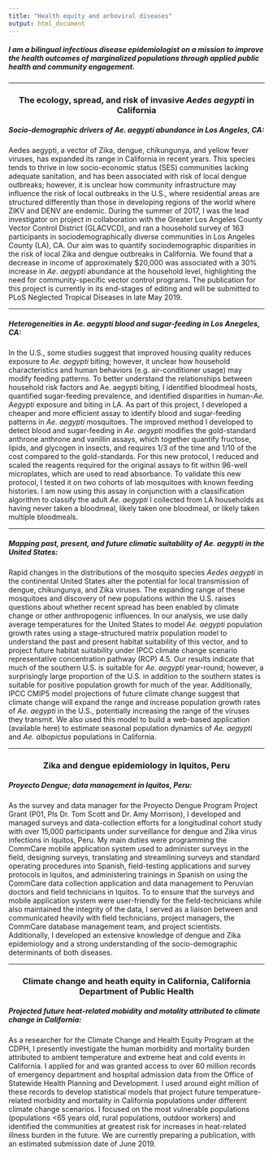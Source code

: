 ```yaml
---
title: "Health equity and arboviral diseases"
output: html_document
---
```


<h5>I am a bilingual infectious disease epidemiologist on a mission to improve the health outcomes of marginalized populations through applied public health and community engagement.</h5>

***

<center><h3>
The ecology, spread, and risk of invasive  *Aedes aegypti* in California
</h3></center>

<h5>
__Socio-demographic drivers of *Ae. aegypti* abundance in Los Angeles, CA:__ 
</h5>   
Aedes aegypti, a vector of Zika, dengue, chikungunya, and yellow fever viruses, has expanded its range in California in recent years. This species tends to thrive in low socio-economic status (SES) communities lacking adequate sanitation, and has been associated with risk of local dengue outbreaks; however, it is unclear how community infrastructure may influence the risk of local outbreaks in the U.S., where residential areas are structured differently than those in developing regions of the world where ZIKV and DENV are endemic. During the summer of 2017, I was the lead investigator on project in collaboration with the Greater Los Angeles County Vector Control District (GLACVCD), and ran a household survey of 163 participants in sociodemographically diverse communities in Los Angeles County (LA), CA. Our aim was to quantify sociodemographic disparities in the risk of local Zika and dengue outbreaks in California. We found that a decrease in income of approximately $20,000 was associated with a 30% increase in *Ae. aegypti* abundance at the household level, highlighting the need for community-specific vector control programs. The publication for this project is currently in its end-stages of editing and will be submitted to PLoS Neglected Tropical Diseases in late May 2019.

***  

<h5>
__Heterogeneities in *Ae. aegypti* blood and sugar-feeding in Los Anegeles, CA:__  
</h5>

In the U.S., some studies suggest that improved housing quality reduces exposure to *Ae. aegypti* biting; however, it unclear how household characteristics and human behaviors (e.g. air-conditioner usage) may modify feeding patterns. To better understand the relationships between household risk factors and Ae. aegypti biting, I identified bloodmeal hosts, quantified sugar-feeding prevalence, and identified disparities in human-*Ae. Aegypti* exposure and biting in LA. As part of this project, I developed a cheaper and more efficient assay to identify blood and sugar-feeding patterns in *Ae. aegypti* mosquitoes. The improved method I developed to detect blood and sugar-feeding in *Ae. aegypti* modifies the gold-standard anthrone anthrone and vanillin assays, which together quantify fructose, lipids, and glycogen in insects, and requires 1/3 of the time and 1/10 of the cost compared to the gold-standards. For this new protocol, I reduced and scaled the reagents required for the original assays to fit within 96-well microplates, which are used to read absorbance. To validate this new protocol, I tested it on two cohorts of lab mosquitoes with known feeding histories. I am now using this assay in conjunction with a classification algorithm to classify the adult *Ae. aegypti* I collected from LA households as having never taken a bloodmeal, likely taken one bloodmeal, or likely taken multiple bloodmeals. 

***  

 <h5>
__Mapping past, present, and future climatic suitability of *Ae. aegypti* in the United States:__  
</h5>   
Rapid changes in the distributions of the mosquito species *Aedes aegypti* in the continental United States alter the potential for local transmission of dengue, chikungunya, and Zika viruses. The expanding range of these mosquitoes and discovery of new populations within the U.S. raises questions about whether recent spread has been enabled by climate change or other anthropogenic influences. In our analysis, we use daily average temperatures for the United States to model *Ae. aegypti* population growth rates using a stage-structured matrix population model to understand the past and present habitat suitability of this vector, and to project future habitat suitability under IPCC climate change scenario representative concentration pathway (RCP) 4.5. Our results indicate that much of the southern U.S. is suitable for *Ae. aegypti* year-round; however, a surprisingly large proportion of the U.S. in addition to the southern states is suitable for positive population growth for much of the year. Additionally, IPCC CMIP5 model projections of future climate change suggest that climate change will expand the range and increase population growth rates of *Ae. aegypti* in the U.S., potentially increasing the range of the viruses they transmit. We also used this model to build a web-based application (available here) to estimate seasonal population dynamics of *Ae. aegypti* and *Ae. albopictus* populations in California. 

***  
<center> <h3>
Zika and dengue epidemiology in Iquitos, Peru
</h3></center>

<h5>
__Proyecto Dengue; data management in Iquitos, Peru:__  
</h5>   

As the survey and data manager for the Proyecto Dengue Program Project Grant (P01, PIs Dr. Tom Scott and Dr. Amy Morrison), I developed and managed surveys and data-collection efforts for a longitudinal cohort study with over 15,000 participants under surveillance for dengue and Zika virus infections in Iquitos, Peru. My main duties were programming the CommCare mobile application system used to administer surveys in the field, designing surveys, translating and streamlining surveys and standard operating procedures into Spanish, field-testing applications and survey protocols in Iquitos, and administering trainings in Spanish on using the CommCare data collection application and data management to Peruvian doctors and field technicians in Iquitos. To to ensure that the surveys and mobile application system were user-friendly for the field-technicians while also maintained the integrity of the data, I served as a liaison between and communicated heavily with field technicians, project managers, the CommCare database management team, and project scientists. Additionally, I developed an extensive knowledge of dengue and Zika epidemiology and a strong understanding of the socio-demographic determinants of both diseases. 

***  

<center> <h3>
Climate change and heath equity in California, California Department of Public Health
</h3></center>

<h5>
__Projected future heat-related mobidity and motality attributed to climate change in California:__  
</h5>   
As a researcher for the Climate Change and Health Equity Program at the CDPH, I presently investigate the human morbidity and mortality burden attributed to ambient temperature and extreme heat and cold events in California. I applied for and was granted access to over 60 million records of emergency department and hospital admission data from the Office of Statewide Health Planning and Development. I used around eight million of these records to develop statistical models that project future temperature-related morbidity and mortality in California populations under different climate change scenarios. I focused on the most vulnerable populations (populations <65 years old, rural populations, outdoor workers) and identified the communities at greatest risk for increases in heat-related illness burden in the future. We are currently preparing a publication, with an estimated submission date of June 2019.
